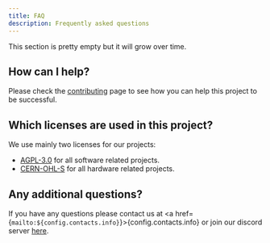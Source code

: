 ```yaml
---
title: FAQ
description: Frequently asked questions
---
```



This section is pretty empty but it will grow over time.

## How can I help?

Please check the [contributing](/contributing) page to see how you can help this project to be successful.

## Which licenses are used in this project?

We use mainly two licenses for our projects:

- [AGPL-3.0](https://www.gnu.org/licenses/agpl-3.0.txt) for all software related projects.
- [CERN-OHL-S](https://ohwr.org/cern_ohl_s_v2.txt) for all hardware related projects.

## Any additional questions?

If you have any questions please contact us at <a href={`mailto:${config.contacts.info}`}>{config.contacts.info}</a> or
join our discord server <a href={config.social.discord}>here</a>.
